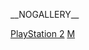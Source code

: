 {{Category game screenshot header|PlayStation 2}}
__NOGALLERY__

[[Category:电子游戏屏幕截图|PlayStation 2]]
[[Category:PlayStation_2游戏|Μ]]
